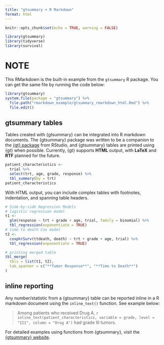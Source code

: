 ```yaml
---
title: "gtsummary + R Markdown"
format: html
---
```


```r
knitr::opts_chunk$set(echo = TRUE, warning = FALSE)
```

```r
library(gtsummary)
library(tidyverse)
library(survival)
```

# NOTE

This RMarkdown is the built-in example from the `gtsummary` R package. You can get the same file by running the code below:

```r
library(gtsummary)
system.file(package = "gtsummary") %>%
  file.path("rmarkdown_example/gtsummary_rmarkdown_html.Rmd") %>%
  file.edit()
```


## gtsummary tables

Tables created with {gtsummary} can be integrated into R markdown documents.
The {gtsummary} package was written to be a companion to the [{gt} package](https://gt.rstudio.com/) from RStudio, and {gtsummary} tables are printed using {gt} when possible.
Currently, {gt} supports **HTML** output, with **LaTeX** and **RTF** planned for the future.

```r
patient_characteristics <-
  trial %>%
  select(trt, age, grade, response) %>%
  tbl_summary(by = trt)  
patient_characteristics
```

With HTML output, you can include complex tables with footnotes, indentation, and spanning table headers.

```r
# Side-by-side Regression Models
# logistic regression model
t1 <-
  glm(response ~ trt + grade + age, trial, family = binomial) %>%
  tbl_regression(exponentiate = TRUE)
# time to death Cox model
t2 <-
  coxph(Surv(ttdeath, death) ~ trt + grade + age, trial) %>%
  tbl_regression(exponentiate = TRUE)

# printing merged table
tbl_merge(
  tbls = list(t1, t2),
  tab_spanner = c("**Tumor Response**", "**Time to Death**")
)
```

## inline reporting

Any number/statistic from a {gtsummary} table can be reported inline in a R markdown document using the `inline_text()` function.  See example below:

> Among patients who received Drug A, `r inline_text(patient_characteristics, variable = grade, level = "III", column = "Drug A")` had grade III tumors.

For detailed examples using functions from {gtsummary}, visit the [{gtsummary} website](http://www.danieldsjoberg.com/gtsummary/).